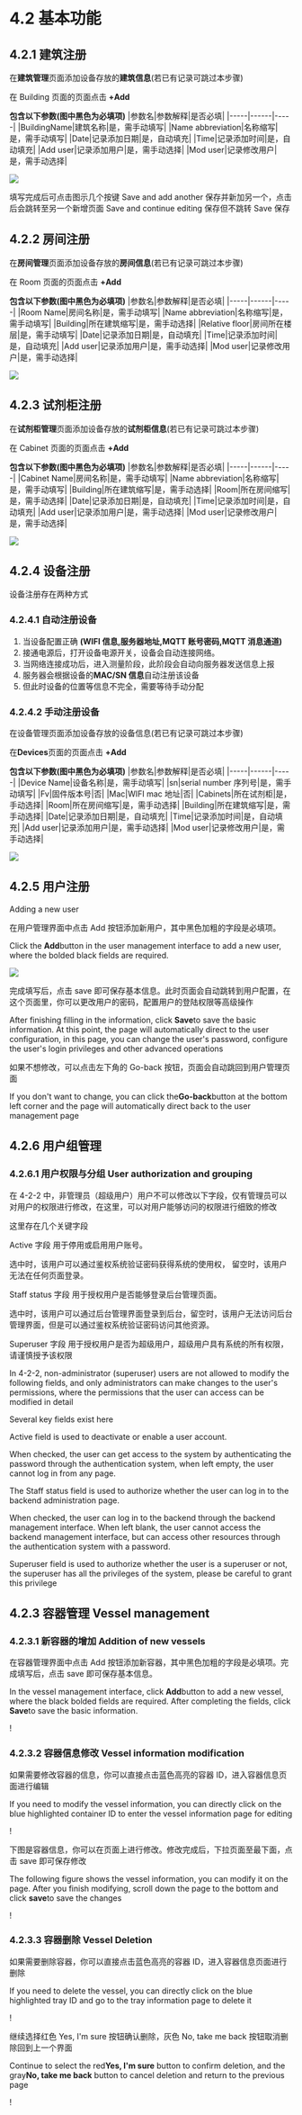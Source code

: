 # 4.2 基本功能

## 4.2.1 建筑注册

在**建筑管理**页面添加设备存放的**建筑信息**(若已有记录可跳过本步骤)

在 Building 页面的页面点击 **+Add**

**包含以下参数(图中黑色为必填项)**
|参数名|参数解释|是否必填|
|-----|------|-----|
|BuildingName|建筑名称|是，需手动填写|
|Name abbreviation|名称缩写|是，需手动填写|
|Date|记录添加日期|是，自动填充|
|Time|记录添加时间|是，自动填充|
|Add user|记录添加用户|是，需手动选择|
|Mod user|记录修改用户|是，需手动选择|

![](../../public/images/building-detail-1.png)

填写完成后可点击图示几个按键
Save and add another 保存并新加另一个，点击后会跳转至另一个新增页面
Save and continue editing 保存但不跳转
Save 保存

## 4.2.2 房间注册

在**房间管理**页面添加设备存放的**房间信息**(若已有记录可跳过本步骤)

在 Room 页面的页面点击 **+Add**

**包含以下参数(图中黑色为必填项)**
|参数名|参数解释|是否必填|
|-----|------|-----|
|Room Name|房间名称|是，需手动填写|
|Name abbreviation|名称缩写|是，需手动填写|
|Building|所在建筑缩写|是，需手动选择|
|Relative floor|房间所在楼层|是，需手动填写|
|Date|记录添加日期|是，自动填充|
|Time|记录添加时间|是，自动填充|
|Add user|记录添加用户|是，需手动选择|
|Mod user|记录修改用户|是，需手动选择|

![](../../public/images/room-detail-1.png)

## 4.2.3 试剂柜注册

在**试剂柜管理**页面添加设备存放的**试剂柜信息**(若已有记录可跳过本步骤)

在 Cabinet 页面的页面点击 **+Add**

**包含以下参数(图中黑色为必填项)**
|参数名|参数解释|是否必填|
|-----|------|-----|
|Cabinet Name|房间名称|是，需手动填写|
|Name abbreviation|名称缩写|是，需手动填写|
|Building|所在建筑缩写|是，需手动选择|
|Room|所在房间缩写|是，需手动选择|
|Date|记录添加日期|是，自动填充|
|Time|记录添加时间|是，自动填充|
|Add user|记录添加用户|是，需手动选择|
|Mod user|记录修改用户|是，需手动选择|

![](../../public/images/cabinets-detail-1.png)

## 4.2.4 设备注册

设备注册存在两种方式

### 4.2.4.1 自动注册设备

1. 当设备配置正确 **(WIFI 信息,服务器地址,MQTT 账号密码,MQTT 消息通道)**
2. 接通电源后，打开设备电源开关，设备会自动连接网络。
3. 当网络连接成功后，进入测量阶段，此阶段会自动向服务器发送信息上报
4. 服务器会根据设备的**MAC/SN 信息**自动注册该设备
5. 但此时设备的位置等信息不完全，需要等待手动分配

### 4.2.4.2 手动注册设备

在设备管理页面添加设备存放的设备信息(若已有记录可跳过本步骤)

在**Devices**页面的页面点击 **+Add**

**包含以下参数(图中黑色为必填项)**
|参数名|参数解释|是否必填|
|-----|------|-----|
|Device Name|设备名称|是，需手动填写|
|sn|serial number 序列号|是，需手动填写|
|Fv|固件版本号|否|
|Mac|WIFI mac 地址|否|
|Cabinets|所在试剂柜|是，手动选择|
|Room|所在房间缩写|是，需手动选择|
|Building|所在建筑缩写|是，需手动选择|
|Date|记录添加日期|是，自动填充|
|Time|记录添加时间|是，自动填充|
|Add user|记录添加用户|是，需手动选择|
|Mod user|记录修改用户|是，需手动选择|

![](../../public/images/device-details-1.png)

## 4.2.5 用户注册

Adding a new user

在用户管理界面中点击 Add 按钮添加新用户，其中黑色加粗的字段是必填项。

Click the **Add**button in the user management interface to add a new user, where the bolded black fields are required.

![](../../public/images/user-details-1.png)

完成填写后，点击 save 即可保存基本信息。此时页面会自动跳转到用户配置，在这个页面里，你可以更改用户的密码，配置用户的登陆权限等高级操作

After finishing filling in the information, click **Save**to save the basic information. At this point, the page will automatically direct to the user configuration, in this page, you can change the user's password, configure the user's login privileges and other advanced operations

如果不想修改，可以点击左下角的 Go-back 按钮，页面会自动跳回到用户管理页面

If you don't want to change, you can click the**Go-back**button at the bottom left corner and the page will automatically direct back to the user management page

## 4.2.6 用户组管理

### 4.2.6.1 用户权限与分组 User authorization and grouping

在 4-2-2 中，非管理员（超级用户）用户不可以修改以下字段，仅有管理员可以对用户的权限进行修改，在这里，可以对用户能够访问的权限进行细致的修改

这里存在几个关键字段

Active 字段 用于停用或启用用户账号。

选中时，该用户可以通过鉴权系统验证密码获得系统的使用权， 留空时，该用户无法在任何页面登录。

Staff status 字段 用于授权用户是否能够登录后台管理页面。

选中时，该用户可以通过后台管理界面登录到后台，留空时，该用户无法访问后台管理界面，但是可以通过鉴权系统验证密码访问其他资源。

Superuser 字段 用于授权用户是否为超级用户，超级用户具有系统的所有权限，请谨慎授予该权限

In 4-2-2, non-administrator (superuser) users are not allowed to modify the following fields, and only administrators can make changes to the user's permissions, where the permissions that the user can access can be modified in detail

Several key fields exist here

Active field is used to deactivate or enable a user account.

When checked, the user can get access to the system by authenticating the password through the authentication system, when left empty, the user cannot log in from any page.

The Staff status field is used to authorize whether the user can log in to the backend administration page.

When checked, the user can log in to the backend through the backend management interface. When left blank, the user cannot access the backend management interface, but can access other resources through the authentication system with a password.

Superuser field is used to authorize whether the user is a superuser or not, the superuser has all the privileges of the system, please be careful to grant this privilege

## 4.2.3 容器管理 Vessel management

### 4.2.3.1 新容器的增加 Addition of new vessels

在容器管理界面中点击 Add 按钮添加新容器，其中黑色加粗的字段是必填项。完成填写后，点击 save 即可保存基本信息。

In the vessel management interface, click **Add**button to add a new vessel, where the black bolded fields are required. After completing the fields, click **Save**to save the basic information.

!

### 4.2.3.2 容器信息修改 Vessel information modification

如果需要修改容器的信息，你可以直接点击蓝色高亮的容器 ID，进入容器信息页面进行编辑

If you need to modify the vessel information, you can directly click on the blue highlighted container ID to enter the vessel information page for editing

!

下图是容器信息，你可以在页面上进行修改。修改完成后，下拉页面至最下面，点击 save 即可保存修改

The following figure shows the vessel information, you can modify it on the page. After you finish modifying, scroll down the page to the bottom and click **save**to save the changes

!

### 4.2.3.3 容器删除 Vessel Deletion

如果需要删除容器，你可以直接点击蓝色高亮的容器 ID，进入容器信息页面进行删除

If you need to delete the vessel, you can directly click on the blue highlighted tray ID and go to the tray information page to delete it

!

继续选择红色 Yes, I'm sure 按钮确认删除，灰色 No, take me back 按钮取消删除回到上一个界面

Continue to select the red**Yes, I'm sure** button to confirm deletion, and the gray**No, take me back** button to cancel deletion and return to the previous page

!

